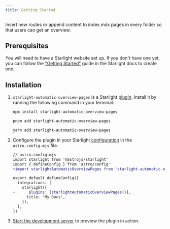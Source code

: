 ```yaml
---
title: Getting Started
---
```


Insert new routes or append content to index.mdx pages in every folder so that users can get an overview.

## Prerequisites

You will need to have a Starlight website set up.
If you don't have one yet, you can follow the ["Getting Started"](https://starlight.astro.build/getting-started) guide in the Starlight docs to create one.

## Installation


<Steps>

1. `starlight-automatic-overview-pages` is a Starlight [plugin](https://starlight.astro.build/reference/plugins/). Install it by running the following command in your terminal:

   <Tabs syncKey="pkg">

   <TabItem label="npm">

   ```sh
   npm install starlight-automatic-overview-pages
   ```

   </TabItem>

   <TabItem label="pnpm">

   ```sh
   pnpm add starlight-automatic-overview-pages
   ```

   </TabItem>

   <TabItem label="Yarn">

   ```sh
   yarn add starlight-automatic-overview-pages
   ```

   </TabItem>

   </Tabs>

2. Configure the plugin in your Starlight [configuration](https://starlight.astro.build/reference/configuration/#plugins) in the `astro.config.mjs` file.

   ```diff lang="js"
   // astro.config.mjs
   import starlight from '@astrojs/starlight'
   import { defineConfig } from 'astro/config'
   +import starlightAutomaticOverviewPages from 'starlight-automatic-overview-pages'

   export default defineConfig({
     integrations: [
       starlight({
   +      plugins: [starlightAutomaticOverviewPages()],
         title: 'My Docs',
       }),
     ],
   })
   ```

3. [Start the development server](https://starlight.astro.build/getting-started/#start-the-development-server) to preview the plugin in action.

</Steps>
